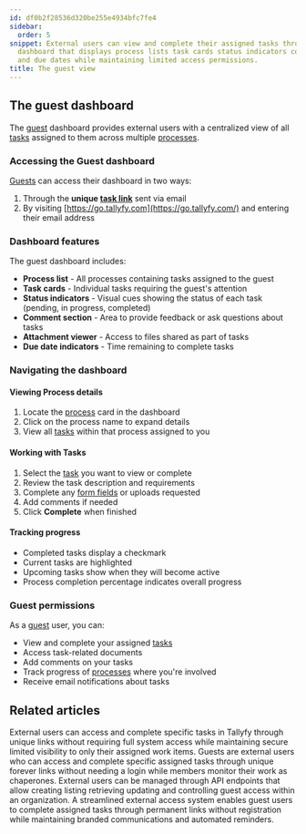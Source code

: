 ```yaml
---
id: df0b2f28536d320be255e4934bfc7fe4
sidebar:
  order: 5
snippet: External users can view and complete their assigned tasks through a centralized
  dashboard that displays process lists task cards status indicators comments attachments
  and due dates while maintaining limited access permissions.
title: The guest view
---
```


## The guest dashboard

The [guest](/products/pro/documenting/guests/) dashboard provides external users with a centralized view of all [tasks](/products/pro/tracking-and-tasks/tasks/) assigned to them across multiple [processes](/products/pro/tracking-and-tasks/processes/).

### Accessing the Guest dashboard

[Guests](/products/pro/documenting/guests/) can access their dashboard in two ways:
1. Through the **unique [task link](/products/pro/documenting/guests/how-to-find-a-guest-task-link-in-tallyfy/)** sent via email
2. By visiting [https://go.tallyfy.com](https://go.tallyfy.com/) and entering their email address

### Dashboard features

The guest dashboard includes:

- **Process list** - All processes containing tasks assigned to the guest
- **Task cards** - Individual tasks requiring the guest's attention
- **Status indicators** - Visual cues showing the status of each task (pending, in progress, completed)
- **Comment section** - Area to provide feedback or ask questions about tasks
- **Attachment viewer** - Access to files shared as part of tasks
- **Due date indicators** - Time remaining to complete tasks

### Navigating the dashboard

#### Viewing Process details
1. Locate the [process](/products/pro/tracking-and-tasks/processes/) card in the dashboard
2. Click on the process name to expand details
3. View all [tasks](/products/pro/tracking-and-tasks/tasks/) within that process assigned to you

#### Working with Tasks
1. Select the [task](/products/pro/tracking-and-tasks/tasks/) you want to view or complete
2. Review the task description and requirements
3. Complete any [form fields](/products/pro/tracking-and-tasks/tasks/what-are-form-fields-in-tallyfy/) or uploads requested
4. Add comments if needed
5. Click **Complete** when finished

#### Tracking progress
- Completed tasks display a checkmark
- Current tasks are highlighted
- Upcoming tasks show when they will become active
- Process completion percentage indicates overall progress

### Guest permissions

As a [guest](/products/pro/documenting/guests/) user, you can:
- View and complete your assigned [tasks](/products/pro/tracking-and-tasks/tasks/)
- Access task-related documents
- Add comments on your tasks
- Track progress of [processes](/products/pro/tracking-and-tasks/processes/) where you're involved
- Receive email notifications about tasks


## Related articles
<CardGrid>
<LinkTitleCard header="<b>Guests > What is a guest</b>" href="/products/pro/documenting/guests/what-is-a-guest/" > External users can access and complete specific tasks in Tallyfy through unique links without requiring full system access while maintaining secure limited visibility to only their assigned work items. </LinkTitleCard>
<LinkTitleCard header="<b>Documenting > Guests</b>" href="/products/pro/documenting/guests/" > Guests are external users who can access and complete specific assigned tasks through unique forever links without needing a login while members monitor their work as chaperones. </LinkTitleCard>
<LinkTitleCard header="<b>Code Samples > Managing guests</b>" href="/products/pro/integrations/open-api/code-samples/guests/" > External users can be managed through API endpoints that allow creating listing retrieving updating and controlling guest access within an organization. </LinkTitleCard>
<LinkTitleCard header="<b>Features > Customer facing</b>" href="/products/pro/tutorials/features/customer-facing/" > A streamlined external access system enables guest users to complete assigned tasks through permanent links without registration while maintaining branded communications and automated reminders. </LinkTitleCard>
</CardGrid>